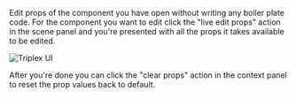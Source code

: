 Edit props of the component you have open without writing any boiler plate code.
For the component you want to edit click the "live edit props" action in the
scene panel and you're presented with all the props it takes available to be
edited.

![Triplex UI](/ui/live-edit-props.png)

After you're done you can click the "clear props" action in the context panel to
reset the prop values back to default.
